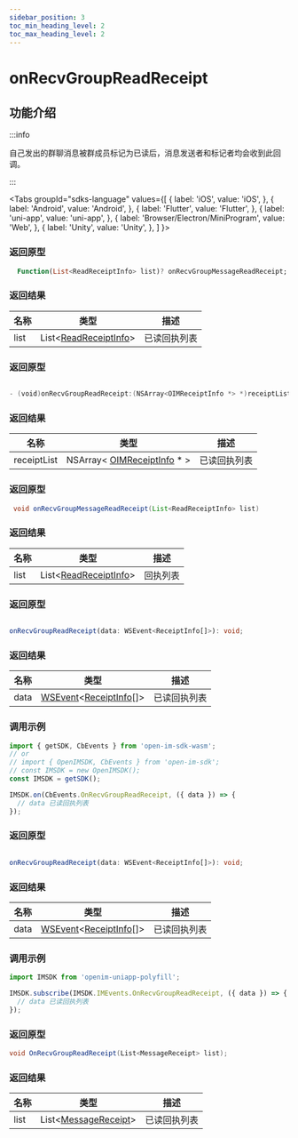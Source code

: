 ```yaml
---
sidebar_position: 3
toc_min_heading_level: 2
toc_max_heading_level: 2
---
```


# onRecvGroupReadReceipt

## 功能介绍

:::info

自己发出的群聊消息被群成员标记为已读后，消息发送者和标记者均会收到此回调。

:::

<Tabs
groupId="sdks-language"
values={[
{ label: 'iOS', value: 'iOS', },
{ label: 'Android', value: 'Android', },
{ label: 'Flutter', value: 'Flutter', },
{ label: 'uni-app', value: 'uni-app', },
{ label: 'Browser/Electron/MiniProgram', value: 'Web', },
{ label: 'Unity', value: 'Unity', },
]
}>

<TabItem value="Flutter">

### 返回原型

```dart showLineNumbers
  Function(List<ReadReceiptInfo> list)? onRecvGroupMessageReadReceipt;
```

### 返回结果

| 名称 | 类型                                                             | 描述     |
| ---- | ---------------------------------------------------------------- | -------- |
| list | List<[ReadReceiptInfo](docs/sdks/class/message/receiptInfo.mdx)> | 已读回执列表 |

</TabItem>

<TabItem value="iOS">

### 返回原型

```swift showLineNumbers

- (void)onRecvGroupReadReceipt:(NSArray<OIMReceiptInfo *> *)receiptList;

```

### 返回结果

| 名称        | 类型                                                                    | 描述     |
| ----------- | ----------------------------------------------------------------------- | -------- |
| receiptList | NSArray< [OIMReceiptInfo](docs/sdks/class/message/messageInfo.mdx) \* > | 已读回执列表 |

</TabItem>

<TabItem value="Android">

### 返回原型

```java showLineNumbers
 void onRecvGroupMessageReadReceipt(List<ReadReceiptInfo> list)
```

### 返回结果

| 名称 | 类型                                                             | 描述     |
| ---- | ---------------------------------------------------------------- | -------- |
| list | List<[ReadReceiptInfo](docs/sdks/class/message/receiptInfo.mdx)> | 回执列表 |

</TabItem>

<TabItem value="Web">

### 返回原型

```ts showLineNumbers

onRecvGroupReadReceipt(data: WSEvent<ReceiptInfo[]>): void;

```

### 返回结果

| 名称 | 类型                                                                                              | 描述         |
| ---- | ------------------------------------------------------------------------------------------------- | ------------ |
| data | [WSEvent](docs/sdks/class/response.mdx)<[ReceiptInfo](docs/sdks/class/message/receiptInfo.mdx)[]> | 已读回执列表 |

### 调用示例

```js showLineNumbers
import { getSDK, CbEvents } from 'open-im-sdk-wasm';
// or
// import { OpenIMSDK, CbEvents } from 'open-im-sdk';
// const IMSDK = new OpenIMSDK();
const IMSDK = getSDK();

IMSDK.on(CbEvents.OnRecvGroupReadReceipt, ({ data }) => {
  // data 已读回执列表
});
```

</TabItem>

<TabItem value="uni-app">

### 返回原型

```ts showLineNumbers

onRecvGroupReadReceipt(data: WSEvent<ReceiptInfo[]>): void;

```

### 返回结果

| 名称 | 类型                                                                                              | 描述         |
| ---- | ------------------------------------------------------------------------------------------------- | ------------ |
| data | [WSEvent](docs/sdks/class/response.mdx)<[ReceiptInfo](docs/sdks/class/message/receiptInfo.mdx)[]> | 已读回执列表 |

### 调用示例

```js showLineNumbers
import IMSDK from 'openim-uniapp-polyfill';

IMSDK.subscribe(IMSDK.IMEvents.OnRecvGroupReadReceipt, ({ data }) => {
  // data 已读回执列表
});
```

</TabItem>

<TabItem value="Unity">

### 返回原型

```C# showLineNumbers
void OnRecvGroupReadReceipt(List<MessageReceipt> list);
```

### 返回结果

| 名称 | 类型                                                             | 描述     |
| ---- | ---------------------------------------------------------------- | -------- |
| list | List<[MessageReceipt](docs/sdks/class/message/receiptInfo.mdx)> | 已读回执列表 |

</TabItem>
</Tabs>

